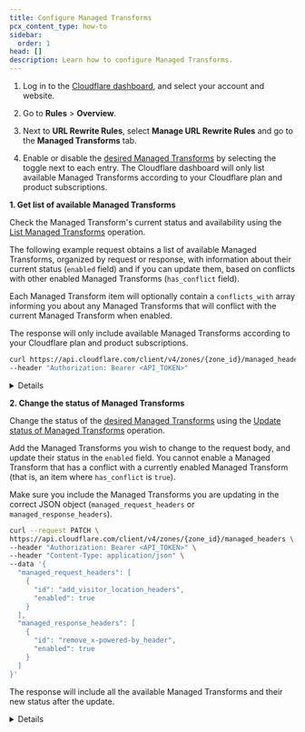 ```yaml
---
title: Configure Managed Transforms
pcx_content_type: how-to
sidebar:
  order: 1
head: []
description: Learn how to configure Managed Transforms.
---
```



<Tabs syncKey="dashPlusAPI"> <TabItem label="Dashboard">

1. Log in to the [Cloudflare dashboard](https://dash.cloudflare.com/), and select your account and website.

2. Go to **Rules** > **Overview**.

3. Next to **URL Rewrite Rules**, select **Manage URL Rewrite Rules** and go to the **Managed Transforms** tab.

4. Enable or disable the [desired Managed Transforms](/rules/transform/managed-transforms/reference/) by selecting the toggle next to each entry. The Cloudflare dashboard will only list available Managed Transforms according to your Cloudflare plan and product subscriptions.

</TabItem> <TabItem label="API">

**1. Get list of available Managed Transforms**

Check the Managed Transform's current status and availability using the [List Managed Transforms](/api/resources/managed_transforms/methods/list/) operation.

The following example request obtains a list of available Managed Transforms, organized by request or response, with information about their current status (`enabled` field) and if you can update them, based on conflicts with other enabled Managed Transforms (`has_conflict` field).

Each Managed Transform item will optionally contain a `conflicts_with` array informing you about any Managed Transforms that will conflict with the current Managed Transform when enabled.

The response will only include available Managed Transforms according to your Cloudflare plan and product subscriptions.

```bash title="Request"
curl https://api.cloudflare.com/client/v4/zones/{zone_id}/managed_headers \
--header "Authorization: Bearer <API_TOKEN>"
```

<Details header="Response">

```json
{
	"result": {
		"managed_request_headers": [
			{
				"id": "add_bot_protection_headers",
				"enabled": false,
				"has_conflict": false
			},
			{
				"id": "add_client_certificate_headers",
				"enabled": false,
				"has_conflict": false
			},
			{
				"id": "add_visitor_location_headers",
				"enabled": false,
				"has_conflict": false
			},
			{
				"id": "add_true_client_ip_headers",
				"enabled": false,
				"has_conflict": false,
				"conflicts_with": ["remove_visitor_ip_headers"]
			},
			{
				"id": "remove_visitor_ip_headers",
				"enabled": false,
				"has_conflict": false,
				"conflicts_with": ["add_true_client_ip_headers"]
			},
			{
				"id": "add_waf_credential_check_status_header",
				"enabled": false,
				"has_conflict": false
			}
		],
		"managed_response_headers": [
			{
				"id": "remove_x-powered-by_header",
				"enabled": false,
				"has_conflict": false
			},
			{
				"id": "add_security_headers",
				"enabled": false,
				"has_conflict": false
			}
		]
	},
	"success": true,
	"errors": [],
	"messages": []
}
```

</Details>

**2. Change the status of Managed Transforms**

Change the status of the [desired Managed Transforms](/rules/transform/managed-transforms/reference/) using the [Update status of Managed Transforms](/api/resources/managed_transforms/methods/edit/) operation.

Add the Managed Transforms you wish to change to the request body, and update their status in the `enabled` field. You cannot enable a Managed Transform that has a conflict with a currently enabled Managed Transform (that is, an item where `has_conflict` is `true`).

Make sure you include the Managed Transforms you are updating in the correct JSON object (`managed_request_headers` or `managed_response_headers`).

```bash title="Request"
curl --request PATCH \
https://api.cloudflare.com/client/v4/zones/{zone_id}/managed_headers \
--header "Authorization: Bearer <API_TOKEN>" \
--header "Content-Type: application/json" \
--data '{
  "managed_request_headers": [
    {
      "id": "add_visitor_location_headers",
      "enabled": true
    }
  ],
  "managed_response_headers": [
    {
      "id": "remove_x-powered-by_header",
      "enabled": true
    }
  ]
}'
```

The response will include all the available Managed Transforms and their new status after the update.

<Details header="Response">

```json
{
	"result": {
		"managed_request_headers": [
			{
				"id": "add_bot_protection_headers",
				"enabled": false,
				"has_conflict": false
			},
			{
				"id": "add_client_certificate_headers",
				"enabled": false,
				"has_conflict": false
			},
			{
				"id": "add_visitor_location_headers",
				"enabled": true,
				"has_conflict": false
			},
			{
				"id": "add_true_client_ip_headers",
				"enabled": false,
				"has_conflict": false,
				"conflicts_with": ["remove_visitor_ip_headers"]
			},
			{
				"id": "remove_visitor_ip_headers",
				"enabled": false,
				"has_conflict": false,
				"conflicts_with": ["add_true_client_ip_headers"]
			}
		],
		"managed_response_headers": [
			{
				"id": "remove_x-powered-by_header",
				"enabled": true,
				"has_conflict": false
			},
			{
				"id": "add_security_headers",
				"enabled": false,
				"has_conflict": false
			}
		]
	},
	"success": true,
	"errors": [],
	"messages": []
}
```

</Details>

</TabItem> </Tabs>
